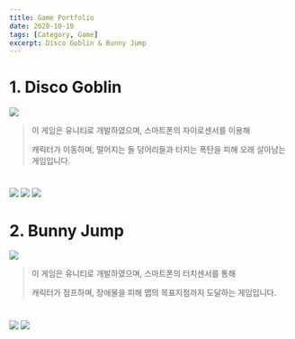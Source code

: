 ```yaml
---
title: Game Portfolio
date: 2020-10-10
tags: [Category, Game]
excerpt: Disco Goblin & Bunny Jump
---
```


<!-- Headings -->


# 1. Disco Goblin

<!-- Image -->

![](../images/Dgpicon.jpg)

<!-- Texts -->

>이 게임은 유니티로 개발하였으며, 스마트폰의 자이로센서를 이용해
>
>캐릭터가 이동하며, 떨어지는 돌 덩어리들과 터지는 폭탄을 피해 오래 살아남는 게임입니다.

<!-- Link -->

<!-- [Click here](https://google.com) -->

#

<!-- Image -->

![](../images/Dgpmain.jpg)
![](../images/Dgp1.jpg)
![](../images/Dgp2.jpg)

# 2. Bunny Jump

<!-- Image -->

![](../images/Bnicon.jpg)

<!-- Texts -->

>이 게임은 유니티로 개발하였으며, 스마트폰의 터치센서를 통해
>
>캐릭터가 점프하며, 장애물을 피해 맵의 목표지점까지 도달하는 게임입니다.

#

<!-- Image -->

![](../images/Bnmain.jpg)
![](../images/Bn2.jpg)